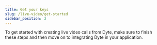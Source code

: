 ```yaml
---
title: Get your keys
slug: /live-video/get-started
sidebar_position: 2
---
```


To get started with creating live video calls from Dyte, make sure to finish these steps and then move on to integrating Dyte in your application.
